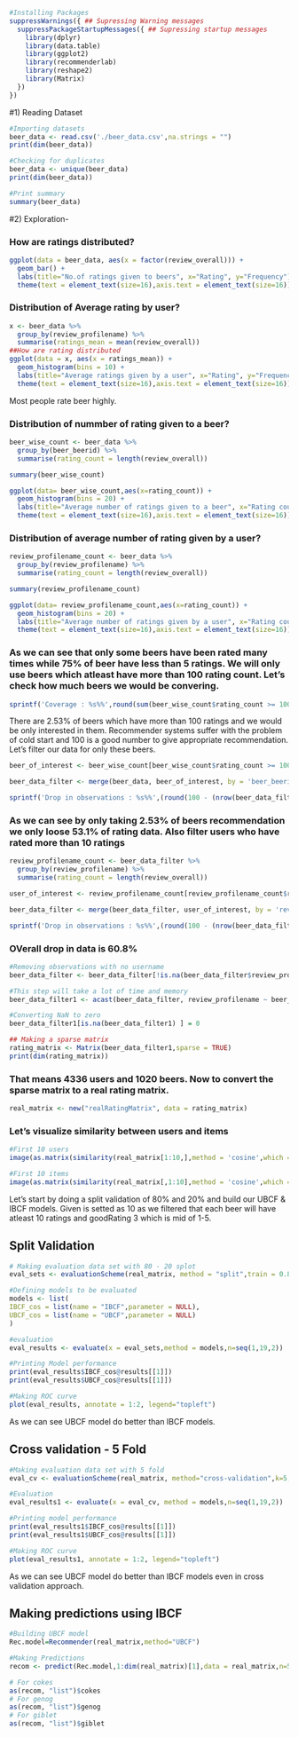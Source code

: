 ```{r}

#Installing Packages
suppressWarnings({ ## Supressing Warning messages
  suppressPackageStartupMessages({ ## Supressing startup messages
    library(dplyr)
    library(data.table)
    library(ggplot2)
    library(recommenderlab)
    library(reshape2)
    library(Matrix)
  })
})

```

#1) Reading Dataset

```{r}
#Importing datasets
beer_data <- read.csv('./beer_data.csv',na.strings = "")
print(dim(beer_data))

#Checking for duplicates
beer_data <- unique(beer_data)
print(dim(beer_data))

#Print summary
summary(beer_data)
```

#2) Exploration- 

### How are ratings distributed?
```{r}
ggplot(data = beer_data, aes(x = factor(review_overall))) + 
  geom_bar() +
  labs(title="No.of ratings given to beers", x="Rating", y="Frequency") +
  theme(text = element_text(size=16),axis.text = element_text(size=16))
```

### Distribution of Average rating by user?
```{r}
x <- beer_data %>%
  group_by(review_profilename) %>%
  summarise(ratings_mean = mean(review_overall))
##How are rating distributed
ggplot(data = x, aes(x = ratings_mean)) + 
  geom_histogram(bins = 10) +
  labs(title="Average ratings given by a user", x="Rating", y="Frequency") +
  theme(text = element_text(size=16),axis.text = element_text(size=16))
```

Most people rate beer highly. 

### Distribution of nummber of rating given to a beer?
```{r}
beer_wise_count <- beer_data %>%
  group_by(beer_beerid) %>%
  summarise(rating_count = length(review_overall))

summary(beer_wise_count)

ggplot(data= beer_wise_count,aes(x=rating_count)) + 
  geom_histogram(bins = 20) +
  labs(title="Average number of ratings given to a beer", x="Rating count", y="Frequency") +
  theme(text = element_text(size=16),axis.text = element_text(size=16))
```

### Distribution of average number of rating given by a user?
```{r}
review_profilename_count <- beer_data %>%
  group_by(review_profilename) %>%
  summarise(rating_count = length(review_overall))

summary(review_profilename_count)

ggplot(data= review_profilename_count,aes(x=rating_count)) + 
  geom_histogram(bins = 20) +
  labs(title="Average number of ratings given by a user", x="Rating count", y="Frequency") +
  theme(text = element_text(size=16),axis.text = element_text(size=16))
```


### As we can see that only some beers have been rated many times while 75% of beer have less than 5 ratings. We will only use beers which atleast have more than 100 rating count. Let's check how much beers we would be convering.

```{r}
sprintf('Coverage : %s%%',round(sum(beer_wise_count$rating_count >= 100)*100 / nrow(beer_wise_count),2))
```

There are 2.53% of beers which have more than 100 ratings and we would be only interested in them. Recommender systems suffer with the problem of cold start and 100 is a good number to give appropriate recommendation. Let's filter our data for only these beers.

```{r}
beer_of_interest <- beer_wise_count[beer_wise_count$rating_count >= 100,'beer_beerid']

beer_data_filter <- merge(beer_data, beer_of_interest, by = 'beer_beerid')

sprintf('Drop in observations : %s%%',(round(100 - (nrow(beer_data_filter)*100/nrow(beer_data)),2)))
```

### As we can see by only taking 2.53% of beers recommendation we only loose 53.1% of rating data. Also filter users who have rated more than 10 ratings

```{r}
review_profilename_count <- beer_data_filter %>%
  group_by(review_profilename) %>%
  summarise(rating_count = length(review_overall))

user_of_interest <- review_profilename_count[review_profilename_count$rating_count > 10,'review_profilename']

beer_data_filter <- merge(beer_data_filter, user_of_interest, by = 'review_profilename')

sprintf('Drop in observations : %s%%',(round(100 - (nrow(beer_data_filter)*100/nrow(beer_data)),2)))
```

### OVerall drop in data is 60.8%

```{r}
#Removing observations with no username
beer_data_filter <- beer_data_filter[!is.na(beer_data_filter$review_profilename),]

#This step will take a lot of time and memory
beer_data_filter1 <- acast(beer_data_filter, review_profilename ~ beer_beerid,value.var = 'review_overall',fun.aggregate=mean)

#Converting NaN to zero
beer_data_filter1[is.na(beer_data_filter1) ] = 0

## Making a sparse matrix
rating_matrix <- Matrix(beer_data_filter1,sparse = TRUE)
print(dim(rating_matrix))
``` 

### That means 4336 users and 1020 beers. Now to convert the sparse matrix to a real rating matrix.
```{r}
real_matrix <- new("realRatingMatrix", data = rating_matrix)
```


### Let's visualize similarity between users and items
```{r}
#First 10 users
image(as.matrix(similarity(real_matrix[1:10,],method = 'cosine',which = 'users')))

#First 10 items
image(as.matrix(similarity(real_matrix[,1:10],method = 'cosine',which = 'items')))
```

Let's start by doing a split validation of 80% and 20% and build our UBCF & IBCF models. Given is setted as 10 as we filtered that each beer will have atleast 10 ratings and goodRating 3 which is mid of 1-5.

## Split Validation
```{r}
# Making evaluation data set with 80 - 20 splot
eval_sets <- evaluationScheme(real_matrix, method = "split",train = 0.8, given = 10,goodRating = 3)

#Defining models to be evaluated
models <- list(
IBCF_cos = list(name = "IBCF",parameter = NULL),
UBCF_cos = list(name = "UBCF",parameter = NULL)
)

#evaluation
eval_results <- evaluate(x = eval_sets,method = models,n=seq(1,19,2))

#Printing Model performance
print(eval_results$IBCF_cos@results[[1]])
print(eval_results$UBCF_cos@results[[1]])

#Making ROC curve 
plot(eval_results, annotate = 1:2, legend="topleft")
```

As we can see UBCF model do better than IBCF models.  

## Cross validation - 5 Fold
```{r}
#Making evaluation data set with 5 fold
eval_cv <- evaluationScheme(real_matrix, method="cross-validation",k=5,  given = 10, goodRating = 3)

#Evaluation
eval_results1 <- evaluate(x = eval_cv, method = models,n=seq(1,19,2))

#Printing model performance
print(eval_results1$IBCF_cos@results[[1]])
print(eval_results1$UBCF_cos@results[[1]])

#Making ROC curve
plot(eval_results1, annotate = 1:2, legend="topleft")
```


As we can see UBCF model do better than IBCF models even in cross validation approach.

## Making predictions using IBCF 
```{r}
#Building UBCF model
Rec.model=Recommender(real_matrix,method="UBCF")

#Making Predictions
recom <- predict(Rec.model,1:dim(real_matrix)[1],data = real_matrix,n=5)

# For cokes
as(recom, "list")$cokes
# For genog
as(recom, "list")$genog
# For giblet
as(recom, "list")$giblet
```


